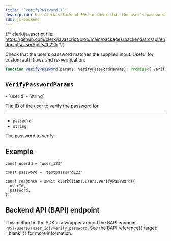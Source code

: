 ```yaml
---
title: '`verifyPassword()`'
description: Use Clerk's Backend SDK to check that the user's password matches the supplied input. Useful for custom auth flows and re-verification.
sdk: js-backend
---
```


{/* clerk/javascript file: https://github.com/clerk/javascript/blob/main/packages/backend/src/api/endpoints/UserApi.ts#L225 */}

Check that the user's password matches the supplied input. Useful for custom auth flows and re-verification.

```ts
function verifyPassword(params: VerifyPasswordParams): Promise<{ verified: true }>
```

## `VerifyPasswordParams`

<Properties>
  - `userId`
  - `string`

  The ID of the user to verify the password for.

  ---

  - `password`
  - `string`

  The password to verify.
</Properties>

## Example

<Include src="_partials/backend/usage" />

```tsx
const userId = 'user_123'

const password = 'testpassword123'

const response = await clerkClient.users.verifyPassword({
  userId,
  password,
})
```

## Backend API (BAPI) endpoint

This method in the SDK is a wrapper around the BAPI endpoint `POST/users/{user_id}/verify_password`. See the [BAPI reference](/docs/reference/backend-api/tag/users/post/users/\{user_id}/verify_password){{ target: '_blank' }} for more information.
